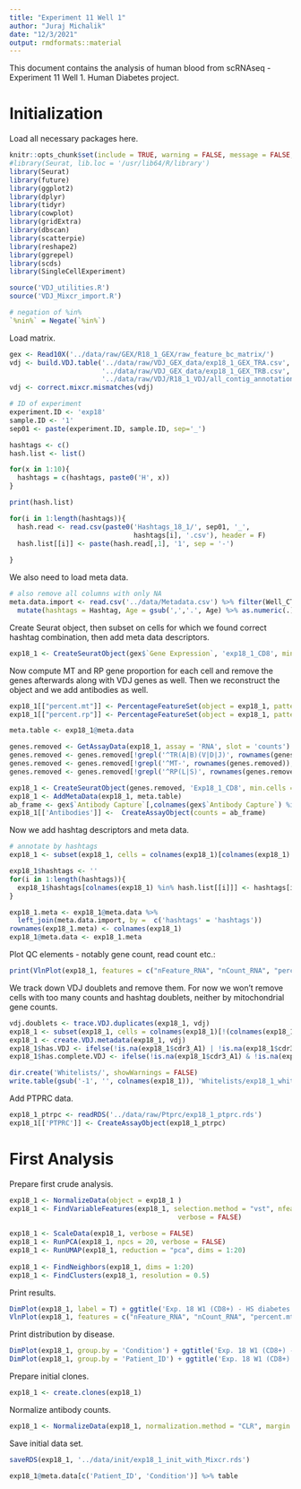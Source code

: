 ```yaml
---
title: "Experiment 11 Well 1"
author: "Juraj Michalik"
date: "12/3/2021"
output: rmdformats::material
---
```


This document contains the analysis of human blood from scRNAseq - Experiment 11 Well 1. Human Diabetes project.

# Initialization 

Load all necessary packages here.

```r
knitr::opts_chunk$set(include = TRUE, warning = FALSE, message = FALSE, error = TRUE, cache = TRUE)
#library(Seurat, lib.loc = '/usr/lib64/R/library')
library(Seurat)
library(future)
library(ggplot2)
library(dplyr)
library(tidyr)
library(cowplot)
library(gridExtra)
library(dbscan)
library(scatterpie)
library(reshape2)
library(ggrepel)
library(scds)
library(SingleCellExperiment)

source('VDJ_utilities.R')
source('VDJ_Mixcr_import.R')

# negation of %in% 
`%nin%` = Negate(`%in%`)
```

Load matrix.

```r
gex <- Read10X('../data/raw/GEX/R18_1_GEX/raw_feature_bc_matrix/')
vdj <- build.VDJ.table('../data/raw/VDJ_GEX_data/exp18_1_GEX_TRA.csv',
                       '../data/raw/VDJ_GEX_data/exp18_1_GEX_TRB.csv',
                       '../data/raw/VDJ/R18_1_VDJ/all_contig_annotations.csv')
vdj <- correct.mixcr.mismatches(vdj)

# ID of experiment
experiment.ID <- 'exp18'
sample.ID <- '1'
sep01 <- paste(experiment.ID, sample.ID, sep='_')

hashtags <- c()
hash.list <- list()

for(x in 1:10){
  hashtags = c(hashtags, paste0('H', x))
}

print(hash.list)

for(i in 1:length(hashtags)){
  hash.read <- read.csv(paste0('Hashtags_18_1/', sep01, '_',
                               hashtags[i], '.csv'), header = F)
  hash.list[[i]] <- paste(hash.read[,1], '1', sep = '-')
  
}
```

We also need to load meta data.

```r
# also remove all columns with only NA
meta.data.import <- read.csv('../data/Metadata.csv') %>% filter(Well_CT_ID == 'exp18_1_CD8') %>% select_if(~ !all(is.na(.) | . == '')) %>% 
  mutate(hashtags = Hashtag, Age = gsub(',','.', Age) %>% as.numeric(.), Patient_ID = Mouse_ID) %>% dplyr::select(-Mouse_ID)
```

Create Seurat object, then subset on cells for which we found correct hashtag combination, then add meta data descriptors.

```r
exp18_1 <- CreateSeuratObject(gex$`Gene Expression`, 'exp18_1_CD8', min.cells = 3, min.features = 200)
```

Now compute MT and RP gene proportion for each cell and remove the genes afterwards along with VDJ genes as well. Then we reconstruct the object and we add antibodies as well.

```r
exp18_1[["percent.mt"]] <- PercentageFeatureSet(object = exp18_1, pattern = "^MT-")
exp18_1[["percent.rp"]] <- PercentageFeatureSet(object = exp18_1, pattern = "^RP[S|L]")

meta.table <- exp18_1@meta.data

genes.removed <- GetAssayData(exp18_1, assay = 'RNA', slot = 'counts')
genes.removed <- genes.removed[!grepl('^TR(A|B)(V|D|J)', rownames(genes.removed)),]
genes.removed <- genes.removed[!grepl('^MT-', rownames(genes.removed)),]
genes.removed <- genes.removed[!grepl('^RP(L|S)', rownames(genes.removed)),]

exp18_1 <- CreateSeuratObject(genes.removed, 'Exp18_1_CD8', min.cells = 3, min.features = 200)
exp18_1 <- AddMetaData(exp18_1, meta.table)
ab_frame <- gex$`Antibody Capture`[,colnames(gex$`Antibody Capture`) %in% colnames(exp18_1)]
exp18_1[['Antibodies']] <-  CreateAssayObject(counts = ab_frame)
```

Now we add hashtag descriptors and meta data.

```r
# annotate by hashtags
exp18_1 <- subset(exp18_1, cells = colnames(exp18_1)[colnames(exp18_1) %in% unlist(hash.list)])

exp18_1$hashtags <- ''
for(i in 1:length(hashtags)){
  exp18_1$hashtags[colnames(exp18_1) %in% hash.list[[i]]] <- hashtags[i]
}

exp18_1.meta <- exp18_1@meta.data %>%
  left_join(meta.data.import, by =  c('hashtags' = 'hashtags'))
rownames(exp18_1.meta) <- colnames(exp18_1)
exp18_1@meta.data <- exp18_1.meta
```

Plot QC elements - notably gene count, read count etc.:

```r
print(VlnPlot(exp18_1, features = c("nFeature_RNA", "nCount_RNA", "percent.mt", "percent.rp"), ncol = 4, pt.size = 0))
```

We track down VDJ doublets and remove them. For now we won't remove cells with too many counts and hashtag doublets, neither by mitochondrial gene counts.

```r
vdj.doublets <- trace.VDJ.duplicates(exp18_1, vdj)
exp18_1 <- subset(exp18_1, cells = colnames(exp18_1)[!(colnames(exp18_1) %in% vdj.doublets)])
exp18_1 <- create.VDJ.metadata(exp18_1, vdj)
exp18_1$has.VDJ <- ifelse(!is.na(exp18_1$cdr3_A1) | !is.na(exp18_1$cdr3_B), 'VDJ found', 'VDJ not found')
exp18_1$has.complete.VDJ <- ifelse(!is.na(exp18_1$cdr3_A1) & !is.na(exp18_1$cdr3_B), 'Complete VDJ found', 'Complete VDJ not found')
```

```r
dir.create('Whitelists/', showWarnings = FALSE)
write.table(gsub('-1', '', colnames(exp18_1)), 'Whitelists/exp18_1_whitelist.csv', quote = F, row.names = F, col.names = F)
```

Add PTPRC data.

```r
exp18_1_ptrpc <- readRDS('../data/raw/Ptprc/exp18_1_ptprc.rds')
exp18_1[['PTPRC']] <- CreateAssayObject(exp18_1_ptrpc)
```

# First Analysis

Prepare first crude analysis.

```r
exp18_1 <- NormalizeData(object = exp18_1 )
exp18_1 <- FindVariableFeatures(exp18_1, selection.method = "vst", nfeatures = 1000, 
                                          verbose = FALSE)
  
exp18_1 <- ScaleData(exp18_1, verbose = FALSE)
exp18_1 <- RunPCA(exp18_1, npcs = 20, verbose = FALSE)
exp18_1 <- RunUMAP(exp18_1, reduction = "pca", dims = 1:20)
  
exp18_1 <- FindNeighbors(exp18_1, dims = 1:20)
exp18_1 <- FindClusters(exp18_1, resolution = 0.5)
```

Print results.

```r
DimPlot(exp18_1, label = T) + ggtitle('Exp. 18 W1 (CD8+) - HS diabetes project CD8 T cells')
VlnPlot(exp18_1, features = c("nFeature_RNA", "nCount_RNA", "percent.mt", "percent.rp"), ncol = 4, pt.size = 0)
```

Print distribution by disease.

```r
DimPlot(exp18_1, group.by = 'Condition') + ggtitle('Exp. 18 W1 (CD8+) - HS diabetes project CD8 T cells - Condition')
DimPlot(exp18_1, group.by = 'Patient_ID') + ggtitle('Exp. 18 W1 (CD8+) - HS diabetes project CD8 T cells - Sample')
```

Prepare initial clones.

```r
exp18_1 <- create.clones(exp18_1)
```

Normalize antibody counts.

```r
exp18_1 <- NormalizeData(exp18_1, normalization.method = "CLR", margin = 2, assay = "Antibodies")
```

Save initial data set.

```r
saveRDS(exp18_1, '../data/init/exp18_1_init_with_Mixcr.rds')
```

```r
exp18_1@meta.data[c('Patient_ID', 'Condition')] %>% table
```